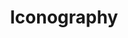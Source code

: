---
title: Iconography
sidebar:
  order: 3
description: Modular recommendations for aesthetic style and its application to spatial data.
---